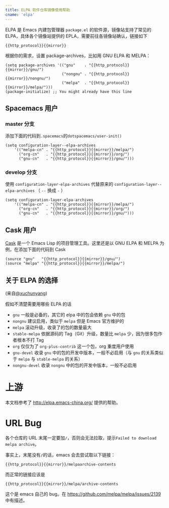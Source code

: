 ```yaml
---
title: ELPA 软件仓库镜像使用帮助
cname: 'elpa'
---
```


ELPA 是 Emacs 内建包管理器 `package.el` 的软件源，镜像站支持了常见的 ELPA，具体各个镜像站提供的 EPLA，需要前往各镜像站确认，链接如下

<CodeBlock>

```
{{http_protocol}}{{mirror}}
```

</CodeBlock>

根据你的需求，设置 package-archives，比如用 GNU ELPA 和 MELPA：

<CodeBlock>

```
(setq package-archives '(("gnu"    . "{{http_protocol}}{{mirror}}/gnu/")
                         ("nongnu" . "{{http_protocol}}{{mirror}}/nongnu/")
                         ("melpa"  . "{{http_protocol}}{{mirror}}/melpa/")))
(package-initialize) ;; You might already have this line
```

</CodeBlock>

Spacemacs 用户
--------------

### master 分支

添加下面的代码到`.spacemacs`的`dotspacemacs/user-init()`

<CodeBlock>

```
(setq configuration-layer--elpa-archives
    '(("melpa-cn" . "{{http_protocol}}{{mirror}}/melpa/")
      ("org-cn"   . "{{http_protocol}}{{mirror}}/org/")
      ("gnu-cn"   . "{{http_protocol}}{{mirror}}/gnu/")))
```

</CodeBlock>

### develop 分支

使用 `configuration-layer-elpa-archives` 代替原来的 `configuration-layer--elpa-archives` （ `--` 换成 `-` ）

<CodeBlock>

```
(setq configuration-layer-elpa-archives
    '(("melpa-cn" . "{{http_protocol}}{{mirror}}/melpa/")
      ("org-cn"   . "{{http_protocol}}{{mirror}}/org/")
      ("gnu-cn"   . "{{http_protocol}}{{mirror}}/gnu/")))
```

</CodeBlock>

Cask 用户
---------

[Cask](https://github.com/cask/cask) 是一个 Emacs Lisp 的项目管理工具。这里还是以 GNU ELPA 和 MELPA 为例，在添加下面的代码到 Cask

<CodeBlock>

```
(source "gnu"   "{{http_protocol}}{{mirror}}/gnu/")
(source "melpa" "{{http_protocol}}{{mirror}}/melpa/")
```

</CodeBlock>

关于 ELPA 的选择
----------------

(来自[@xuchunyang](https://github.com/xuchunyang))

假如不清楚需要用哪些 ELPA 的话

- `gnu` 一般是必备的，其它的 elpa 中的包会依赖 `gnu` 中的包
- `nongnu` 建议启用，类似于 `melpa` 但是 Emacs 官方维护的
- `melpa` 滚动升级，收录了的包的数量最大
- `stable-melpa` 依据源码的 Tag（Git）升级，数量比 `melpa` 少，因为很多包作者根本不打 Tag
- `org` 仅仅为了 `org-plus-contrib` 这一个包，org 重度用户使用
- `gnu-devel` 收录 `gnu` 中的包的开发中版本，一般不必启用（与 `gnu` 的关系类似于 `melpa` 与 `stable-melpa` 的关系）
- `nongnu-devel` 收录 `nongnu` 中的包的开发中版本，一般不必启用

上游
====

本文档参考了 http://elpa.emacs-china.org/ 提供的帮助。

URL Bug
=======

各个仓库的 URL 末尾一定要加`/`，否则会无法拉取，提示`Failed to download melpa archive`。

事实上，末尾没有`/`的话，emacs 会去尝试取以下链接：

<CodeBlock>

```
{{http_protocol}}{{mirror}}/melpaarchive-contents
```

</CodeBlock>

而正常的链接应该是

<CodeBlock>

```
{{http_protocol}}{{mirror}}/melpa/archive-contents
```

</CodeBlock>

这个是 emacs 自己的 bug。在 https://github.com/melpa/melpa/issues/2139 中有描述。

